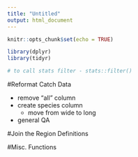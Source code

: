 ```yaml
---
title: "Untitled"
output: html_document
---
```


```r
knitr::opts_chunk$set(echo = TRUE)
```

```r
library(dplyr)
library(tidyr)

# to call stats filter - stats::filter()

```


#Reformat Catch Data

* remove  "all" column
* create species column
    - move from wide to long
* general QA




#Join the Region Definitions

#Misc. Functions